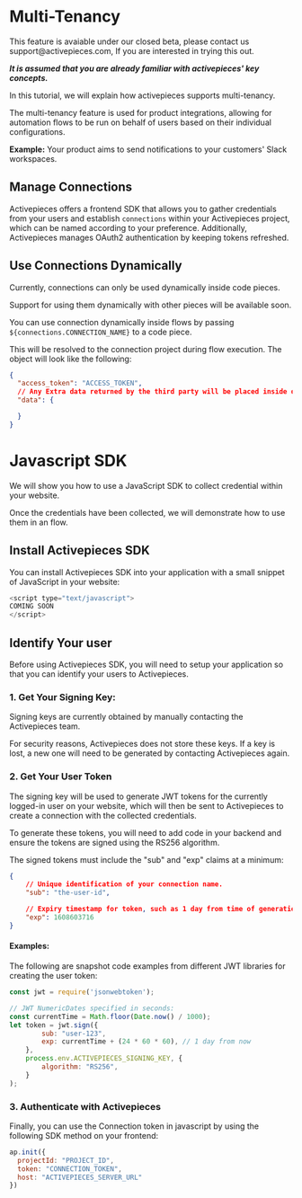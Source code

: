 # Multi-Tenancy

<Tip>
This feature is avaiable under our closed beta, please contact us support@activepieces.com, 
If you are interested in trying this out.
</Tip>

***It is assumed that you are already familiar with activepieces' key concepts.***

In this tutorial, we will explain how activepieces supports multi-tenancy.

The multi-tenancy feature is used for product integrations, allowing for automation flows to be run on behalf of users based on their individual configurations.

**Example:** Your product aims to send notifications to your customers' Slack workspaces.


## Manage Connections

Activepieces offers a frontend SDK that allows you to gather credentials from your users and establish `connections` within your Activepieces project, which can be named according to your preference. Additionally, Activepieces manages OAuth2 authentication by keeping tokens refreshed.

## Use Connections Dynamically

<Warning>
Currently, connections can only be used dynamically inside code pieces.

Support for using them dynamically with other pieces will be available soon.
</Warning>

You can use connection dynamically inside flows by passing `${connections.CONNECTION_NAME}` to a code piece.

This will be resolved to the connection project during flow execution. The object will look like the following:

```json
{
  "access_token": "ACCESS_TOKEN",
  // Any Extra data returned by the third party will be placed inside data.
  "data": {

  }
}
```


# Javascript SDK

We will show you how to use a JavaScript SDK to collect credential within your website. 

Once the credentials have been collected, we will demonstrate how to use them in an flow.

## Install Activepieces SDK

You can install Activepieces SDK into your application with a small snippet of JavaScript in your website:

```javascript
<script type="text/javascript">
COMING SOON
</script>
```

## Identify Your user

Before using Activepieces SDK, you will need to setup your application so that you can identify your users to Activepieces.

### 1. Get Your Signing Key:

<Warning>
Signing keys are currently obtained by manually contacting the Activepieces team.

For security reasons, Activepieces does not store these keys. If a key is lost, a new one will need to be generated by contacting Activepieces again.
</Warning>

### 2. Get Your User Token

The signing key will be used to generate JWT tokens for the currently logged-in user on your website, which will then be sent to Activepieces to create a connection with the collected credentials.

To generate these tokens, you will need to add code in your backend and ensure the tokens are signed using the RS256 algorithm. 

The signed tokens must include the "sub" and "exp" claims at a minimum:

```json
{
	// Unique identification of your connection name.
	"sub": "the-user-id",

	// Expiry timestamp for token, such as 1 day from time of generation
	"exp": 1608603716
}
````

#### Examples:

The following are snapshot code examples from different JWT libraries for creating the user token:

```javascript NodeJs
const jwt = require('jsonwebtoken');

// JWT NumericDates specified in seconds:
const currentTime = Math.floor(Date.now() / 1000);
let token = jwt.sign({
        sub: "user-123",
        exp: currentTime + (24 * 60 * 60), // 1 day from now
    },
    process.env.ACTIVEPIECES_SIGNING_KEY, {
        algorithm: "RS256",
    }
);
```

### 3. Authenticate with Activepieces

Finally, you can use the Connection token in javascript by using the following SDK method on your frontend:

```javascript
ap.init({
  projectId: "PROJECT_ID",
  token: "CONNECTION_TOKEN",
  host: "ACTIVEPIECES_SERVER_URL"
})
```